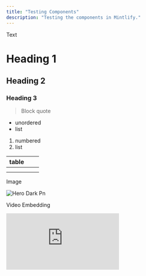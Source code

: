 ```yaml
---
title: "Testing Components"
description: "Testing the components in Mintlify."
---
```


Text

# Heading 1

## Heading 2

### Heading 3

> Block quote

- unordered
- list

1. numbered
2. list

| table | | |
| ----- | --- | --- |
|       | | |
|       | | |

Image

![Hero Dark Pn](/images/hero-dark.png)

Video Embedding

<iframe src="https://www.youtube.com/embed/r9L4AseD-aA" title="YouTube video player" frameborder="0" className="w-full aspect-video rounded-xl" allow="accelerometer; autoplay; clipboard-write; encrypted-media; gyroscope; picture-in-picture; web-share" allowfullscreen />

<Info>
  Info callout box
</Info>

<Check>
  Check callout
</Check>

<Note>
  Note callout
</Note>

<Tip>
  Tip callout
</Tip>

<Warning>
  Warning callout
</Warning>

<Danger>
  Danger callout
</Danger>

<Accordion title="This is an accordion" icon="sparkles">
  this is an accordion
</Accordion>

<AccordionGroup>
  <Accordion title="New Accordion" icon="sparkles">
    
  </Accordion>
  <Accordion title="New Accordion" icon="sparkles">
    
  </Accordion>
</AccordionGroup>

<Card title="New Card" icon="sparkles">
  this is a card
</Card>

<Card title="New Card" icon="castle" iconType="solid" color="#00ff0e" horizontal cta="do you like this card?">
  this is a card group?

  <Card title="New Card" icon="sparkles">
    <Card title="New Card" icon="sparkles">
      
    </Card>
  </Card>
</Card>

```swift filenaasda
code block
```

<CodeGroup>

``` filename
// add code here
code 
```


``` File 2
more code
```

</CodeGroup>

<Icon icon="castle" color="#f500ff" size={80} />

<Tabs>
  <Tab title="Tab">
    asdadsadsad
  </Tab>
  <Tab title="Tab">
    asdadasdas123123123123
  </Tab>
</Tabs>

<Steps>
  <Step title="New Step">
    step 1
  </Step>
  <Step title="New Step">
    step 2
  </Step>
</Steps>

<Frame>
  frame
</Frame>

<Update label="10/09/2025" description="">
  Keeps track of updates
</Update>

<ParamField path="param" type="string">
  param fields

  <ResponseField name="response" type="string">
    response fields

    <Expandable title="Content">
      expandable
    </Expandable>
  </ResponseField>
</ParamField>

<RequestExample>

``` filename
request example
```

</RequestExample>

<ResponseExample>

``` filename
response example
```

</ResponseExample>

$=1+1$ \<-- formulas

$$
=1+2*53/3.5
$$

inline math